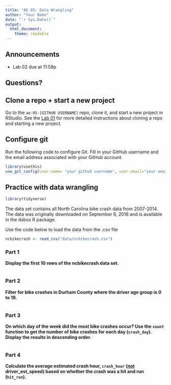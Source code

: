 ```yaml
---
title: "AE 05: Data Wrangling"
author: "Your Name"
date: "`r Sys.Date()`"
output: 
  html_document:
    theme: readable
---
```


## Announcements

- Lab 02 due at 11:59p


## Questions? 


## Clone a repo + start a new project

Go to the `ae-05-[GITHUB USERNAME]` repo, clone it, and start a new project in RStudio. See the [Lab 01](https://sta199-fa20-002.netlify.app/labs/lab-01-hello-r.html#getting-started) for more detailed instructions about cloning a repo and starting a new project. 

## Configure git

Run the following code to configure Git. Fill in your GitHub username and the email address associated with your GitHub account. 

```r
library(usethis)
use_git_config(user.name= "your github username", user.email="your email")
```

## Practice with data wrangling

```r
library(tidyverse)
```

The data set contains all North Carolina bike crash data from 2007-2014. The data was originally downloaded on September 6, 2018 and is available in the dsbox R package. 

Use the code below to load the data from the .csv file

```r
ncbikecrash <- read_csv("data/ncbikecrash.csv")
```


### Part 1

**Display the first 10 rows of the ncbikecrash data set.**

```r

```


### Part 2 

**Filter for bike crashes in Durham County where the driver age group is 0 to 19.**

```r

```

### Part 3

**On which day of the week did the most bike crashes occur? Use the `count` function to get the number of bike crashes for each day (`crash_day`). Display the results in descending order.**

```r

```

### Part 4

**Calculate the average estimated crash hour, `crash_hour` (<u>not</u> driver_est_speed) based on whether the crash was a hit and run (`hit_run`).**

```r

```

